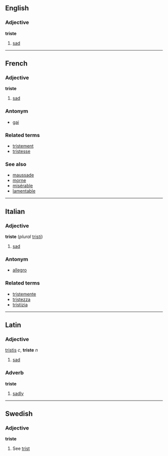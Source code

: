==English==
===Adjective===
'''triste'''

#[[sad]]
----
==French==
===Adjective===
'''triste'''

# [[sad]]

===Antonym===
*[[gai]]

===Related terms===
*[[tristement]]
*[[tristesse]]

===See also===
*[[maussade]]
*[[morne]]
*[[misérable]]
*[[lamentable]]

----

==Italian==
===Adjective===
'''triste''' (''plural'' [[tristi]])

# [[sad]]

===Antonym===
*[[allegro]]

===Related terms===
*[[tristemente]]
*[[tristezza]]
*[[tristizia]]

----
==Latin==
===Adjective===
[[tristis]] ''c'', '''triste''' ''n''

#[[sad]]
===Adverb===
'''triste'''

#[[sad]]ly

----
==Swedish==
===Adjective===
'''triste'''

#See [[trist]]